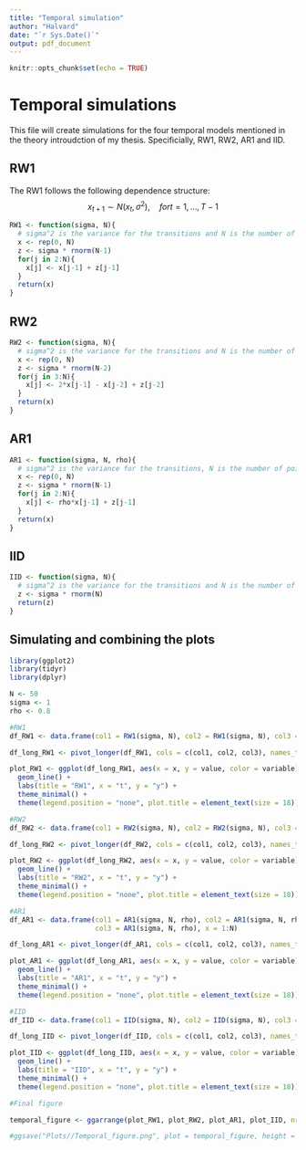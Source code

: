 ```yaml
---
title: "Temporal simulation"
author: "Halvard"
date: "`r Sys.Date()`"
output: pdf_document
---
```


```r
knitr::opts_chunk$set(echo = TRUE)
```

# Temporal simulations
This file will create simulations for the four temporal models mentioned in the theory introudction of my thesis. Specificially, RW1, RW2, AR1 and IID.

## RW1
The RW1 follows the following dependence structure:
$$
x_{t+1} \sim N(x_t, \sigma^2), \quad for t = 1, ..., T-1 
$$

```r
RW1 <- function(sigma, N){
  # sigma^2 is the variance for the transitions and N is the number of points
  x <- rep(0, N)
  z <- sigma * rnorm(N-1)
  for(j in 2:N){
    x[j] <- x[j-1] + z[j-1]
  }
  return(x)
}
```

## RW2

```r
RW2 <- function(sigma, N){
  # sigma^2 is the variance for the transitions and N is the number of points
  x <- rep(0, N)
  z <- sigma * rnorm(N-2)
  for(j in 3:N){
    x[j] <- 2*x[j-1] - x[j-2] + z[j-2]
  }
  return(x)
}
```

## AR1

```r

AR1 <- function(sigma, N, rho){
  # sigma^2 is the variance for the transitions, N is the number of points and rho is the AR parameter
  x <- rep(0, N)
  z <- sigma * rnorm(N-1)
  for(j in 2:N){
    x[j] <- rho*x[j-1] + z[j-1]
  }
  return(x)
}

```

## IID

```r

IID <- function(sigma, N){
  # sigma^2 is the variance for the transitions and N is the number of points
  z <- sigma * rnorm(N)
  return(z)
}

```


## Simulating and combining the plots

```r
library(ggplot2)
library(tidyr)
library(dplyr)

N <- 50
sigma <- 1
rho <- 0.8

#RW1
df_RW1 <- data.frame(col1 = RW1(sigma, N), col2 = RW1(sigma, N), col3 = RW1(sigma, N), x = 1:N)

df_long_RW1 <- pivot_longer(df_RW1, cols = c(col1, col2, col3), names_to = "variable", values_to = "value")

plot_RW1 <- ggplot(df_long_RW1, aes(x = x, y = value, color = variable)) +
  geom_line() +
  labs(title = "RW1", x = "t", y = "y") +
  theme_minimal() +
  theme(legend.position = "none", plot.title = element_text(size = 18))

#RW2
df_RW2 <- data.frame(col1 = RW2(sigma, N), col2 = RW2(sigma, N), col3 = RW2(sigma, N), x = 1:N)

df_long_RW2 <- pivot_longer(df_RW2, cols = c(col1, col2, col3), names_to = "variable", values_to = "value")

plot_RW2 <- ggplot(df_long_RW2, aes(x = x, y = value, color = variable)) +
  geom_line() +
  labs(title = "RW2", x = "t", y = "y") +
  theme_minimal() +
  theme(legend.position = "none", plot.title = element_text(size = 18))

#AR1
df_AR1 <- data.frame(col1 = AR1(sigma, N, rho), col2 = AR1(sigma, N, rho), 
                     col3 = AR1(sigma, N, rho), x = 1:N)

df_long_AR1 <- pivot_longer(df_AR1, cols = c(col1, col2, col3), names_to = "variable", values_to = "value")

plot_AR1 <- ggplot(df_long_AR1, aes(x = x, y = value, color = variable)) +
  geom_line() +
  labs(title = "AR1", x = "t", y = "y") +
  theme_minimal() +
  theme(legend.position = "none", plot.title = element_text(size = 18))

#IID
df_IID <- data.frame(col1 = IID(sigma, N), col2 = IID(sigma, N), col3 = IID(sigma, N), x = 1:N)

df_long_IID <- pivot_longer(df_IID, cols = c(col1, col2, col3), names_to = "variable", values_to = "value")

plot_IID <- ggplot(df_long_IID, aes(x = x, y = value, color = variable)) +
  geom_line() +
  labs(title = "IID", x = "t", y = "y") +
  theme_minimal() +
  theme(legend.position = "none", plot.title = element_text(size = 18))

#Final figure

temporal_figure <- ggarrange(plot_RW1, plot_RW2, plot_AR1, plot_IID, nrow = 2, ncol = 2)

#ggsave("Plots//Temporal_figure.png", plot = temporal_figure, height = 21, width = 21,  units = "cm",  dpi = 300)
```



